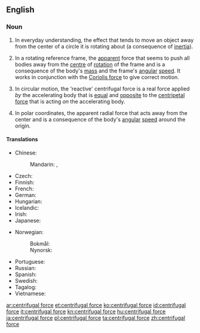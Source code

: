 {{also|centrifugal-force}}
==English==
{{wikipedia}}

===Noun===
{{en-noun|~}}

# In everyday understanding, the effect that tends to move an object away from the center of a circle it is rotating about (a consequence of [[inertia]]).
# {{lb|en|physics}} In a rotating reference frame, the [[apparent]] force that seems to push all bodies away from the [[centre]] of [[rotation]] of the frame and is a consequence of the body's [[mass]] and the frame's [[angular]] [[speed]]. It works in conjunction with the [[Coriolis force]] to give correct motion.
# {{lb|en|physics}} In circular motion, the 'reactive' centrifugal force is a real force applied ''by'' the accelerating body that is [[equal]] and [[opposite]] to the [[centripetal force]] that is acting ''on'' the accelerating body.
# {{lb|en|physics}} In polar coordinates, the apparent radial force that acts away from the center and is a consequence of the body's [[angular]] [[speed]] around the origin.

====Translations====
{{trans-top|force}}
* Chinese:
*: Mandarin: {{t+|cmn|離心力}}, {{t+|cmn|离心力|tr=líxīnlì}}
* Czech: {{t|cs|odstředivá síla|f}}
* Finnish: {{t|fi|keskipakoisvoima}}
* French: {{t|fr|force centrifuge|f}}
* German: {{t+|de|Zentrifugalkraft|f}}
* Hungarian: {{t+|hu|centrifugális erő}}
* Icelandic: {{t|is|miðflóttakraftur|m}}
* Irish: {{t|ga|fórsa lártheifeach|m}}
* Japanese: {{t+|ja|遠心力|tr=えんしんりょく, enshinryoku|sc=Jpan}}
{{trans-mid}}
* Norwegian:
*: Bokmål: {{t|no|sentrifugalkraft|m|f}}
*: Nynorsk: {{t|nn|sentrifugalkraft|f}}
* Portuguese: {{t+|pt|força centrífuga|f}}
* Russian: {{t|ru|центробе́жная си́ла|f}}
* Spanish: {{t|es|fuerza centrífuga|f}}
* Swedish: {{t|sv|centrifugalkraft|c}}
* Tagalog: {{t|tl|basisig}}
* Vietnamese: {{t|vi|lực li tâm}}
{{trans-bottom}}

[[ar:centrifugal force]]
[[et:centrifugal force]]
[[ko:centrifugal force]]
[[id:centrifugal force]]
[[it:centrifugal force]]
[[kn:centrifugal force]]
[[hu:centrifugal force]]
[[ja:centrifugal force]]
[[pl:centrifugal force]]
[[ta:centrifugal force]]
[[zh:centrifugal force]]
